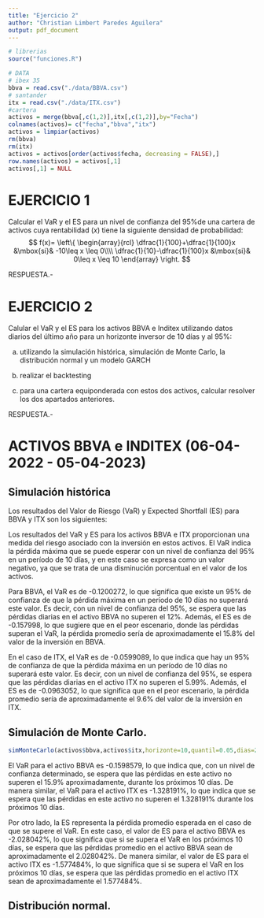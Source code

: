 ```yaml
---
title: "Ejercicio 2"
author: "Christian Limbert Paredes Aguilera"
output: pdf_document
---
```


```r
# librerias
source("funciones.R")
```

```r
# DATA
# ibex 35
bbva = read.csv("./data/BBVA.csv")
# santander
itx = read.csv("./data/ITX.csv")
#cartera
activos = merge(bbva[,c(1,2)],itx[,c(1,2)],by="Fecha")
colnames(activos)= c("fecha","bbva","itx")
activos = limpiar(activos)
rm(bbva)
rm(itx)
activos = activos[order(activos$fecha, decreasing = FALSE),]
row.names(activos) = activos[,1]
activos[,1] = NULL
```

# EJERCICIO 1

Calcular el VaR y el ES para un nivel de confianza del $95\%$de una cartera de activos cuya rentabilidad $(x)$ tiene la siguiente densidad de probabilidad:
$$
f(x)=
\left\{
  \begin{array}{rcl}
    \dfrac{1}{100}+\dfrac{1}{100}x &\mbox{si}& -10\leq x \leq 0\\\\
    \dfrac{1}{10}-\dfrac{1}{100}x &\mbox{si}& 0\leq x \leq 10
  \end{array}
\right.
$$

RESPUESTA.-


# EJERCICIO 2
Calular el VaR y el ES para los activos BBVA e Inditex utilizando datos diarios del último año para un horizonte inversor de $10$ días y al $95\%$:


(a)  utilizando la simulación histórica, simulación de Monte Carlo, la distribución normal y un modelo GARCH

(b) realizar el backtesting

(c) para una cartera equiponderada con estos dos activos, calcular resolver los dos apartados anteriores.

RESPUESTA.-

# ACTIVOS BBVA e INDITEX (06-04-2022 - 05-04-2023)

## Simulación histórica 

Los resultados del Valor de Riesgo (VaR) y Expected Shortfall (ES) para BBVA y ITX son los siguientes:
\begin{center}
  \begin{tabular}{rll}
    BBVA:& VaR = `r simHistorica(activos$bbva,0.05,10)[1]`; &ES = `r simHistorica(activos$bbva,0.05,10)[2]` \\\\
    ITX:& VaR = `r simHistorica(activos$itx,0.05,10)[1]`; & ES  =`r simHistorica(activos$itx,0.05,10)[2]`.
  \end{tabular}
\end{center}

Los resultados del VaR y ES para los activos BBVA e ITX proporcionan una medida del riesgo asociado con la inversión en estos activos. El VaR indica la pérdida máxima que se puede esperar con un nivel de confianza del 95% en un período de 10 días, y en este caso se expresa como un valor negativo, ya que se trata de una disminución porcentual en el valor de los activos.

Para BBVA, el VaR es de -0.1200272, lo que significa que existe un 95% de confianza de que la pérdida máxima en un período de 10 días no superará este valor. Es decir, con un nivel de confianza del 95%, se espera que las pérdidas diarias en el activo BBVA no superen el 12%. Además, el ES es de -0.157998, lo que sugiere que en el peor escenario, donde las pérdidas superan el VaR, la pérdida promedio sería de aproximadamente el 15.8% del valor de la inversión en BBVA.

En el caso de ITX, el VaR es de -0.0599089, lo que indica que hay un 95% de confianza de que la pérdida máxima en un período de 10 días no superará este valor. Es decir, con un nivel de confianza del 95%, se espera que las pérdidas diarias en el activo ITX no superen el 5.99%. Además, el ES es de -0.0963052, lo que significa que en el peor escenario, la pérdida promedio sería de aproximadamente el 9.6% del valor de la inversión en ITX.


## Simulación de Monte Carlo.

```r
simMonteCarlo(activos$bbva,activos$itx,horizonte=10,quantil=0.05,dias=252)
```


El VaR para el activo BBVA es -0.1598579, lo que indica que, con un nivel de confianza determinado, se espera que las pérdidas en este activo no superen el 15.9% aproximadamente, durante los próximos 10 días. De manera similar, el VaR para el activo ITX es -1.328191%, lo que indica que se espera que las pérdidas en este activo no superen el 1.328191% durante los próximos 10 días.

Por otro lado, la ES representa la pérdida promedio esperada en el caso de que se supere el VaR. En este caso, el valor de ES para el activo BBVA es -2.028042%, lo que significa que si se supera el VaR en los próximos 10 días, se espera que las pérdidas promedio en el activo BBVA sean de aproximadamente el 2.028042%. De manera similar, el valor de ES para el activo ITX es -1.577484%, lo que significa que si se supera el VaR en los próximos 10 días, se espera que las pérdidas promedio en el activo ITX sean de aproximadamente el 1.577484%.






## Distribución normal.


